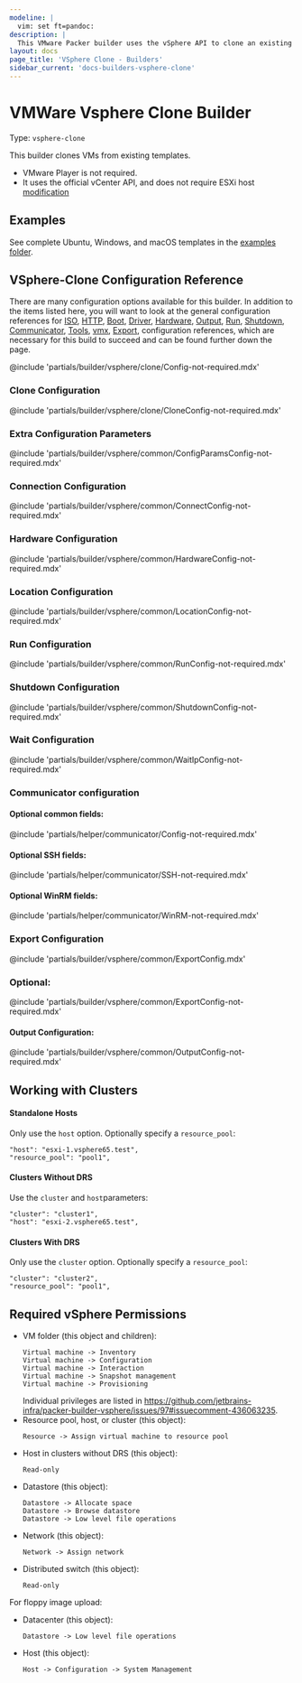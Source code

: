 ```yaml
---
modeline: |
  vim: set ft=pandoc:
description: |
  This VMware Packer builder uses the vSphere API to clone an existing vSphere template and create a new virtual machine remotely.
layout: docs
page_title: 'VSphere Clone - Builders'
sidebar_current: 'docs-builders-vsphere-clone'
---
```


# VMWare Vsphere Clone Builder

Type: `vsphere-clone`

This builder clones VMs from existing templates.

- VMware Player is not required.
- It uses the official vCenter API, and does not require ESXi host [modification](https://www.packer.io/docs/builders/vmware-iso.html#building-on-a-remote-vsphere-hypervisor)

## Examples

See complete Ubuntu, Windows, and macOS templates in the [examples folder](https://github.com/hashicorp/packer/tree/master/builder/vsphere/examples/).

## VSphere-Clone Configuration Reference

There are many configuration options available for this builder. In addition to
the items listed here, you will want to look at the general configuration
references for [ISO](#iso-configuration),
[HTTP](#http-directory-configuration),
[Boot](#boot-configuration),
[Driver](#driver-configuration),
[Hardware](#hardware-configuration),
[Output](#output-configuration),
[Run](#run-configuration),
[Shutdown](#shutdown-configuration),
[Communicator](#communicator-configuration),
[Tools](#tools-configuration),
[vmx](#vmx-configuration),
[Export](#export-configuration),
configuration references, which are
necessary for this build to succeed and can be found further down the page.

@include 'partials/builder/vsphere/clone/Config-not-required.mdx'

### Clone Configuration

@include 'partials/builder/vsphere/clone/CloneConfig-not-required.mdx'

### Extra Configuration Parameters

@include 'partials/builder/vsphere/common/ConfigParamsConfig-not-required.mdx'

### Connection Configuration

@include 'partials/builder/vsphere/common/ConnectConfig-not-required.mdx'

### Hardware Configuration

@include 'partials/builder/vsphere/common/HardwareConfig-not-required.mdx'

### Location Configuration

@include 'partials/builder/vsphere/common/LocationConfig-not-required.mdx'

### Run Configuration

@include 'partials/builder/vsphere/common/RunConfig-not-required.mdx'

### Shutdown Configuration

@include 'partials/builder/vsphere/common/ShutdownConfig-not-required.mdx'

### Wait Configuration

@include 'partials/builder/vsphere/common/WaitIpConfig-not-required.mdx'

### Communicator configuration

#### Optional common fields:

@include 'partials/helper/communicator/Config-not-required.mdx'

#### Optional SSH fields:

@include 'partials/helper/communicator/SSH-not-required.mdx'

#### Optional WinRM fields:

@include 'partials/helper/communicator/WinRM-not-required.mdx'

### Export Configuration

@include 'partials/builder/vsphere/common/ExportConfig.mdx'

### Optional:

@include 'partials/builder/vsphere/common/ExportConfig-not-required.mdx'

#### Output Configuration:

@include 'partials/builder/vsphere/common/OutputConfig-not-required.mdx'

## Working with Clusters

#### Standalone Hosts

Only use the `host` option. Optionally specify a `resource_pool`:

```
"host": "esxi-1.vsphere65.test",
"resource_pool": "pool1",
```

#### Clusters Without DRS

Use the `cluster` and `host`parameters:

```
"cluster": "cluster1",
"host": "esxi-2.vsphere65.test",
```

#### Clusters With DRS

Only use the `cluster` option. Optionally specify a `resource_pool`:

```
"cluster": "cluster2",
"resource_pool": "pool1",
```

## Required vSphere Permissions

- VM folder (this object and children):
  ```
  Virtual machine -> Inventory
  Virtual machine -> Configuration
  Virtual machine -> Interaction
  Virtual machine -> Snapshot management
  Virtual machine -> Provisioning
  ```
  Individual privileges are listed in https://github.com/jetbrains-infra/packer-builder-vsphere/issues/97#issuecomment-436063235.
- Resource pool, host, or cluster (this object):
  ```
  Resource -> Assign virtual machine to resource pool
  ```
- Host in clusters without DRS (this object):
  ```
  Read-only
  ```
- Datastore (this object):
  ```
  Datastore -> Allocate space
  Datastore -> Browse datastore
  Datastore -> Low level file operations
  ```
- Network (this object):
  ```
  Network -> Assign network
  ```
- Distributed switch (this object):
  ```
  Read-only
  ```

For floppy image upload:

- Datacenter (this object):
  ```
  Datastore -> Low level file operations
  ```
- Host (this object):
  ```
  Host -> Configuration -> System Management
  ```
